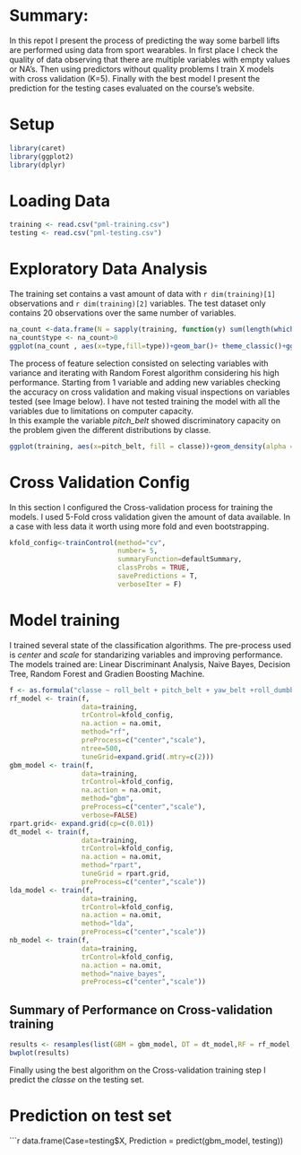 # Summary: 

In this repot I present the process of predicting the way some barbell lifts are performed using data from sport wearables. In first place I check the quality of data observing that there are multiple variables with empty values or NA's. Then using predictors without quality problems I train X models with cross validation (K=5). Finally with the best model I present the prediction for the testing cases evaluated on the course's website.

# Setup

```r
library(caret)
library(ggplot2)
library(dplyr)
```




# Loading Data

```r
training <- read.csv("pml-training.csv")
testing <- read.csv("pml-testing.csv")
```

# Exploratory Data Analysis 

The training set contains a vast amount of data with `r dim(training)[1]` observations and `r dim(training)[2]` variables. The test dataset only contains 20 observations over the same number of variables. 



```r
na_count <-data.frame(N = sapply(training, function(y) sum(length(which(is.na(y))))))
na_count$type <- na_count>0
ggplot(na_count , aes(x=type,fill=type))+geom_bar()+ theme_classic()+ggtitle("Number of Variables")+xlab("Without NA's")
```

The process of feature selection consisted on selecting variables with variance and iterating with Random Forest algorithm considering his high performance. Starting from 1 variable and adding new variables checking the accuracy on cross validation and making visual inspections on variables tested (see Image below). I have not tested training the model with all the variables due to limitations on computer capacity.  
In this example the variable *pitch_belt* showed discriminatory capacity on the problem given the different distributions by classe. 

```r
ggplot(training, aes(x=pitch_belt, fill = classe))+geom_density(alpha = 0.6)
```


# Cross Validation Config 

In this section I configured the Cross-validation process for training the models. I used 5-Fold cross validation given the amount of data available. In a case with less data it worth using more fold and even bootstrapping. 

```r
kfold_config<-trainControl(method="cv",
                           number= 5,
                           summaryFunction=defaultSummary,
                           classProbs = TRUE,
                           savePredictions = T,
                           verboseIter = F)
```


# Model training 

I trained several state of the classification algorithms. The pre-process used is *center* and *scale* for standarizing variables and improving performance. The models trained are: Linear Discriminant Analysis, Naive Bayes, Decision Tree, Random Forest and Gradien Boosting Machine. 

```r
f <- as.formula("classe ~ roll_belt + pitch_belt + yaw_belt +roll_dumbbell+pitch_dumbbell+yaw_dumbbell+ magnet_forearm_x+magnet_forearm_y+magnet_forearm_z+accel_forearm_x+ accel_forearm_y+ accel_forearm_z+magnet_belt_z")
rf_model <- train(f,  
                  data=training, 
                  trControl=kfold_config,
                  na.action = na.omit,
                  method="rf",
                  preProcess=c("center","scale"),
                  ntree=500,
                  tuneGrid=expand.grid(.mtry=c(2)))
gbm_model <- train(f,  
                  data=training, 
                  trControl=kfold_config,
                  na.action = na.omit,
                  method="gbm",
                  preProcess=c("center","scale"),
                  verbose=FALSE)
rpart.grid<- expand.grid(cp=c(0.01))
dt_model <- train(f, 
                  data=training, 
                  trControl=kfold_config,
                  na.action = na.omit,
                  method="rpart",
                  tuneGrid = rpart.grid,
                  preProcess=c("center","scale"))
lda_model <- train(f, 
                  data=training, 
                  trControl=kfold_config,
                  na.action = na.omit,
                  method="lda",
                  preProcess=c("center","scale"))
nb_model <- train(f, 
                  data=training, 
                  trControl=kfold_config,
                  na.action = na.omit,
                  method="naive_bayes",
                  preProcess=c("center","scale"))
```

## Summary of Performance on Cross-validation training
```r
results <- resamples(list(GBM = gbm_model, DT = dt_model,RF = rf_model, NB=nb_model, LDA = lda_model))
bwplot(results)
```

Finally using the best algorithm on the Cross-validation training step I predict the *classe* on the testing set. 

# Prediction on test set 

```r
data.frame(Case=testing$X, Prediction = predict(gbm_model, testing))
